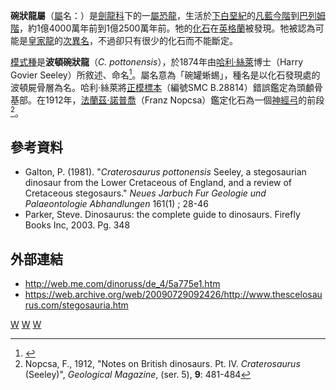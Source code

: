 {{Automatic Taxobox
| taxon = Craterosaurus
| fossil_range = [[下白堊紀|下白堊紀]],{{fossilrange|140|earliest=145.5|latest=136.4}}
| image = Craterosaurus.png
| image_caption = 碗狀龍的脊椎骨
| authority = [[哈利·絲萊|Seeley]], 1874
| type_species = '''波頓碗狀龍<br>''Craterosaurus pottonensis'''''
| type_species_authority = Seeley, 1874 
}}

'''碗狀龍屬'''（[[屬|屬]]名：{{lang|la|''Craterosaurus''}}）是[[劍龍科|劍龍科]]下的一[[屬|屬]][[恐龍|恐龍]]，生活於[[下白堊紀|下白堊紀]]的[[凡藍今階|凡藍今階]]到[[巴列姆階|巴列姆階]]，約1億4000萬年前到1億2500萬年前。牠的[[化石|化石]]在[[英格蘭|英格蘭]]被發現。牠被認為可能是[[皇家龍|皇家龍]]的[[次異名|次異名]]，不過卻只有很少的化石而不能斷定。

[[模式種|模式種]]是'''波頓碗狀龍'''（''C. pottonensis''），於1874年由[[哈利·絲萊|哈利·絲萊]]博士（Harry Govier Seeley）所敘述、命名<ref>{{cite journal | last1=Seeley |first1=H.G. |year= 1874 |title=On the base of a large lacertian cranium from the Potton Sands, presumably dinosaurian | journal = Quarterly Journal of the Geological Society of London | volume=30 |pages= 690–692 | doi = 10.1144/GSL.JGS.1874.030.01-04.62 }}</ref>。屬名意為「碗罐蜥蜴」，種名是以化石發現處的波頓屍骨層為名。哈利·絲萊將[[正模標本|正模標本]]（編號SMC B.28814）錯誤鑑定為頭顱骨基部。在1912年，[[法蘭茲·諾普喬|法蘭茲·諾普喬]]（Franz Nopcsa）鑑定化石為一個[[神經弓|神經弓]]的前段<ref>Nopcsa, F., 1912, "Notes on British dinosaurs. Pt. IV. ''Craterosaurus'' (Seeley)", ''Geological Magazine'', (ser. 5), '''9''': 481-484</ref>。

==參考資料==
<div class="references-small">
<references></references>
* Galton, P. (1981). "''Craterosaurus pottonensis'' Seeley, a stegosaurian dinosaur from the Lower Cretaceous of England, and a review of Cretaceous stegosaurs." ''Neues Jarbuch Fur Geologie und Palaeontologie Abhandlungen'' 161(1) ; 28-46
* Parker, Steve. Dinosaurus: the complete guide to dinosaurs. Firefly Books Inc, 2003. Pg. 348
</div>

==外部連結==
* http://web.me.com/dinoruss/de_4/5a775e1.htm {{Wayback|url=http://web.me.com/dinoruss/de_4/5a775e1.htm |date=20090924073202 }} 
* https://web.archive.org/web/20090729092426/http://www.thescelosaurus.com/stegosauria.htm
{{Thyreophora|S.}}
{{Taxonbar|from=Q136991}}

[[Category:劍龍亞目|W]]
[[Category:下白堊紀恐龍|W]]
[[Category:歐洲恐龍|W]]


{{dinosaur-stub}}